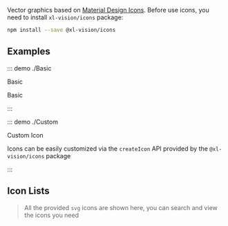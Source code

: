 
Vector graphics based on [Material Design Icons](https://github.com/google/material-design-icons). Before use icons, you need to install `xl-vision/icons` package:

```bash
npm install --save @xl-vision/icons
```

## Examples

::: demo ./Basic

Basic

Basic

:::

::: demo ./Custom

Custom Icon

Icons can be easily customized via the `createIcon` API provided by the `@xl-vision/icons` package

:::

## Icon Lists

> All the provided `svg` icons are shown here, you can search and view the icons you need

<IconSearch />

